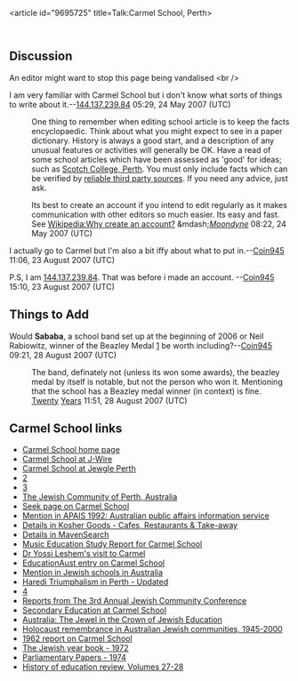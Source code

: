 <article id="9695725" title=Talk:Carmel School, Perth>
	<talkpage id="9695725" title="Talk:Carmel School, Perth">
{{WP Australia|WA=yes|WA-importance=low|Perth=yes|class=stub|importance=low|edu=yes|edu-importance=low}}
{{WPSchools|class=Stub|importance=|needs-infobox=no}}

==Discussion==
An editor might want to stop this page being vandalised
&lt;br /&gt;

I am very familiar with Carmel School but i don't know what sorts of things to write about it.--[[User:144.137.239.84|144.137.239.84]] 05:29, 24 May 2007 (UTC)

:One thing to remember when editing school article is to keep the facts encyclopaedic.  Think about what you might expect to see in a paper dictionary.  History is always a good start, and a description of any unusual features or activities will generally be OK.  Have a read of some school articles which have been assessed as 'good' for ideas; such as [[Scotch College, Perth]].  You must only include facts which can be verified by [[WP:RS|reliable third party sources]].  If you need any advice, just ask. 

:Its best to create an account if you intend to edit regularly as it makes communication with other editors so much easier.  Its easy and fast.  See [[Wikipedia:Why create an account?]] &amp;mdash;[[User talk:Moondyne|''Moondyne'']] 08:22, 24 May 2007 (UTC)

I actually go to Carmel but I'm also a bit iffy about what to put in.--[[User:Coin945|Coin945]] 11:06, 23 August 2007 (UTC)

P.S, I am [[User:144.137.239.84|144.137.239.84]]. That was before i made an account. --[[User:Coin945|Coin945]] 15:10, 23 August 2007 (UTC)

== Things to Add ==

Would '''Sababa''', a school band set up at the beginning of 2006 or Neil Rabiowitz, winner of the Beazley Medal [http://members.iinet.net.au/~elirab/family/2000neil.html] be worth including?--[[User:Coin945|Coin945]] 09:21, 28 August 2007 (UTC)
:The band, definately not (unless its won some awards), the beazley medal by itself is notable, but not the person who won it. Mentioning that the school has a Beazley medal winner (in context) is fine. [[User:Twenty Years|Twenty]] [[User talk:Twenty Years|Years]] 11:51, 28 August 2007 (UTC)

==Carmel School links==
* [http://www.carmel.wa.edu.au/index.php/home Carmel School home page]
* [http://www.jwire.com.au/?page_id=1108 Carmel School at J-Wire]
* [http://www.jewgleperth.com/?p=109 Carmel School at Jewgle Perth]
* [http://www.des.wa.gov.au/Legislative_Review/submissions/Submission%20-%2000002%20-%20Carmel%20School%20-%2024%20March%202009.pdf]{{Dead link|date=August 2011}}
* [http://chareidi.shemayisrael.com/archives/PKaperth.htm]{{Dead link|date=August 2011}}
* [http://www.jewishtimesasia.org/australia-topmenu-71/256-perth-communities/936-jewish-community-of-perth-australia The Jewish Community of Perth, Australia]
* [http://www.seek.com.au/AdvHomes/carmel731/21045577_1.htm.profile Seek page on Carmel School]
* [http://books.google.com/books?id=ydeWV9JjfHQC&amp;pg=PA609&amp;dq=carmel+school+perth+principles&amp;hl=en&amp;ei=zNCmTZqyM4iIuAPgjoH_CQ&amp;sa=X&amp;oi=book_result&amp;ct=result&amp;resnum=1&amp;ved=0CDMQ6AEwAA#v=onepage&amp;q=carmel%20school%20perth%20principles&amp;f=false Mention in APAIS 1992: Australian public affairs information service]
* [http://kaprevtoo.ibsglobalweb.com/views/list_of_providers_gui/30404?page=1 Details in Kosher Goods - Cafes, Restaurants &amp; Take-away]
* [http://www.maven.co.il/subjects/175/1/2/ Details in MavenSearch]
* [http://janabuvari.com/wp-content/uploads/2010/10/Music-Education-Study-Report-Carmel-School-2008-Jana-Buvari.pdf Music Education Study Report for Carmel School]
* [http://www.jnf.org.au/News/40/Dr-Yossi-Leshems-visit-to-Perth.cfm?group=WA#id=News_40&amp;num=image_472 Dr Yossi Leshem's visit to Carmel]
* [http://www.educationaust.com.au/listing.php?id=778 EducationAust entry on Carmel School]
* [http://www.jewishaustralia.com/schools.htm Mention in Jewish schools in Australia]
* [http://blogindm.blogspot.com/2006/08/haredi-triumphalism-in-perth-updated.html Haredi Triumphalism in Perth - Updated]
* [http://books.google.com/books?id=SiqbKBBOpCQC&amp;pg=PA388&amp;lpg=PA388&amp;dq=carmel+school+perth+jewish&amp;source=bl&amp;ots=sK0oCUuhNE&amp;sig=vbf5YHto0WnlEoHmyVur4q5IAhI&amp;hl=en&amp;ei=eNamTcvgPISGvgOn2ICQCg&amp;sa=X&amp;oi=book_result&amp;ct=result&amp;resnum=6&amp;ved=0CDYQ6AEwBTge#v=onepage&amp;q=carmel%20school%20perth%20jewish&amp;f=false]
* [http://www.jewgleperth.com/?p=179 Reports from The 3rd Annual Jewish Community Conference]
* [http://www.carmel.wa.edu.au/UserFiles/File/Secondary%20Education%20at%20Carmel%20School.pdf Secondary Education at Carmel School]
* [http://www.springerlink.com/content/jg78042463q77553/ Australia: The Jewel in the Crown of Jewish Education]
* [http://books.google.com.au/books?id=69ptAAAAMAAJ&amp;q=%22carmel+school%22+perth&amp;dq=%22carmel+school%22+perth&amp;source=bl&amp;ots=gp4MswVDKv&amp;sig=YSdZliKiYl5Tl0wqM3EKZN-ynIo&amp;hl=en&amp;sa=X&amp;ei=399iUJTyKpHwmAX-wIG4Aw&amp;ved=0CFkQ6AEwCTgK Holocaust remembrance in Australian Jewish communities, 1945-2000]
* [http://books.google.com.au/books?id=CesRAAAAIAAJ&amp;q=%22carmel+school%22+perth&amp;dq=%22carmel+school%22+perth&amp;source=bl&amp;ots=_JC_4LrzX6&amp;sig=U7TdbPntYQyhkiZyl80pdpCmQP8&amp;hl=en&amp;sa=X&amp;ei=-N9iUMfIE8-fmQWIzICwCg&amp;ved=0CDQQ6AEwATgU 1962 report on Carmel School]
* [http://books.google.com.au/books?id=CpxtAAAAMAAJ&amp;q=%22carmel+school%22+perth&amp;dq=%22carmel+school%22+perth&amp;source=bl&amp;ots=qO6158ZKXH&amp;sig=c3Bsst7HyZzjdWknFq4475ioxcM&amp;hl=en&amp;sa=X&amp;ei=-N9iUMfIE8-fmQWIzICwCg&amp;ved=0CEIQ6AEwBDgU The Jewish year book - 1972]
* [http://books.google.com.au/books?id=KHsHAQAAIAAJ&amp;q=%22carmel+school%22+perth&amp;dq=%22carmel+school%22+perth&amp;source=bl&amp;ots=eymVsTsgVZ&amp;sig=3h7d0QDAg5Vj-HtI7HUVxntoPwk&amp;hl=en&amp;sa=X&amp;ei=-N9iUMfIE8-fmQWIzICwCg&amp;ved=0CFIQ6AEwBzgU Parliamentary Papers - 1974]
* [http://books.google.com.au/books?id=YBtKAAAAYAAJ&amp;q=%22carmel+school%22+perth&amp;dq=%22carmel+school%22+perth&amp;source=bl&amp;ots=Jze9X93QRh&amp;sig=ich9ZYZLfp2KRMttTLPgodxQt70&amp;hl=en&amp;sa=X&amp;ei=deNiUNW4OoWkigeSloGgBA&amp;ved=0CE0Q6AEwBjge History of education review, Volumes 27-28]
	</talkpage>
</article>